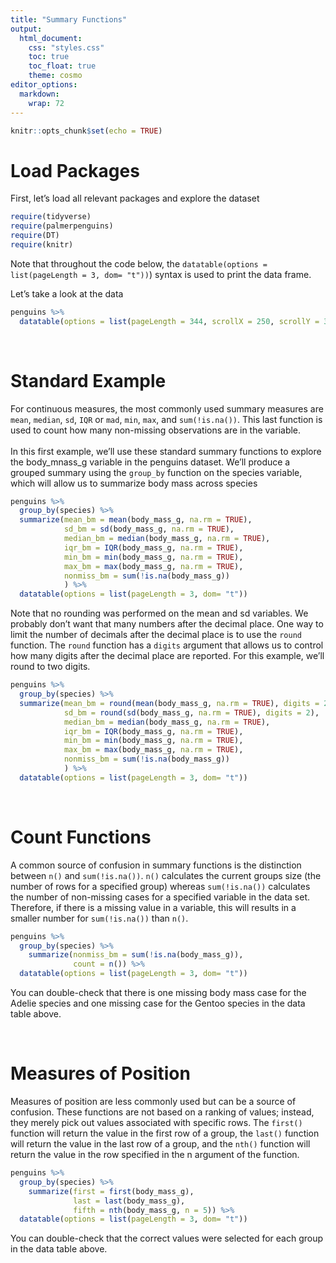 ```yaml
---
title: "Summary Functions"
output:
  html_document:
    css: "styles.css"
    toc: true
    toc_float: true
    theme: cosmo
editor_options: 
  markdown: 
    wrap: 72
---
```


```{=html}
<style>
.list-group-item.active, .list-group-item.active:focus, .list-group-item.active:hover {
    background-color: #8a2377;
    color: white;
    font-weight: bold;
}
</style>
```
```{=html}
<style>
  .nav-pills>li>a:hover, .nav-pills>li>a:focus, .nav-pills>li.active>a,     .nav-pills>li.active>a:hover, .nav-pills>li.active>a:focus{
     background-color: #8a2377;
     font-weight: bold;
          color: black;
     }
</style>
```
```{=html}
<style>
  .nav-pills>li>a {
     color: black;
     }
</style>
```
```{=html}
<style>
  a {
     color: #8198b9;
     text-decoration: none;
     }
</style>
```
```{=html}
<style>
  a:hover {
     color: #8198b9;
     font-weight: bold;
     }
</style>
```

```r
knitr::opts_chunk$set(echo = TRUE)
```

# Load Packages

First, let's load all relevant packages and explore the dataset

```r
require(tidyverse)
require(palmerpenguins)
require(DT)
require(knitr)
```

Note that throughout the code below, the
`datatable(options = list(pageLength = 3, dom= "t"))`) syntax is used to print the data frame. <br>

Let's take a look at the data

```r
penguins %>% 
  datatable(options = list(pageLength = 344, scrollX = 250, scrollY = 300))
```

<br>

# Standard Example

For continuous measures, the most commonly used summary measures are `mean`, `median`, `sd`, `IQR` or `mad`, `min`, `max`, and `sum(!is.na())`.  This last function is used to count how many non-missing observations are in the variable.
<br> <br>
In this first example, we'll use these standard summary functions to explore the body_mnass_g variable in the penguins dataset.  We'll produce a grouped summary using the `group_by` function on the species variable, which will allow us to summarize body mass across species

```r
penguins %>% 
  group_by(species) %>% 
  summarize(mean_bm = mean(body_mass_g, na.rm = TRUE),
            sd_bm = sd(body_mass_g, na.rm = TRUE),
            median_bm = median(body_mass_g, na.rm = TRUE),
            iqr_bm = IQR(body_mass_g, na.rm = TRUE),
            min_bm = min(body_mass_g, na.rm = TRUE),
            max_bm = max(body_mass_g, na.rm = TRUE),
            nonmiss_bm = sum(!is.na(body_mass_g))
            ) %>% 
  datatable(options = list(pageLength = 3, dom= "t"))
```


Note that no rounding was performed on the mean and sd variables.  We probably don't want that many numbers after the decimal place.  One way to limit the number of decimals after the decimal place is to use the `round` function.  The `round` function has a `digits` argument that allows us to control how many digits after the decimal place are reported.  For this example, we'll round to two digits.

```r
penguins %>% 
  group_by(species) %>% 
  summarize(mean_bm = round(mean(body_mass_g, na.rm = TRUE), digits = 2),
            sd_bm = round(sd(body_mass_g, na.rm = TRUE), digits = 2),
            median_bm = median(body_mass_g, na.rm = TRUE),
            iqr_bm = IQR(body_mass_g, na.rm = TRUE),
            min_bm = min(body_mass_g, na.rm = TRUE),
            max_bm = max(body_mass_g, na.rm = TRUE),
            nonmiss_bm = sum(!is.na(body_mass_g))
            ) %>% 
  datatable(options = list(pageLength = 3, dom= "t"))
```

<br>

# Count Functions

A common source of confusion in summary functions is the distinction between `n()` and `sum(!is.na())`.  `n()` calculates the current groups size (the number of rows for a specified group) whereas `sum(!is.na())` calculates the number of non-missing cases for a specified variable in the data set.  Therefore, if there is a missing value in a variable, this will results in a smaller number for `sum(!is.na())` than `n()`.

```r
penguins %>% 
  group_by(species) %>% 
    summarize(nonmiss_bm = sum(!is.na(body_mass_g)),
              count = n()) %>% 
  datatable(options = list(pageLength = 3, dom= "t"))
```


You can double-check that there is one missing body mass case for the Adelie species and one missing case for the Gentoo species in the data table above.

<br>

# Measures of Position

Measures of position are less commonly used but can be a source of confusion.  These functions are not based on a ranking of values; instead, they merely pick out values associated with specific rows.  The `first()` function will return the value in the first row of a group, the `last()` function will return the value in the last row of a group, and the `nth()` function will return the value in the row specified in the n argument of the function.

```r
penguins %>% 
  group_by(species) %>% 
    summarize(first = first(body_mass_g),
              last = last(body_mass_g),
              fifth = nth(body_mass_g, n = 5)) %>% 
  datatable(options = list(pageLength = 3, dom= "t"))
```


You can double-check that the correct values were selected for each group in the data table above.
